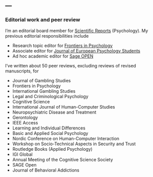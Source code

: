 ---
---

<link rel="stylesheet" href="styles.css" type="text/css">


### Editorial work and peer review

I'm an editorial board member for <a href="https://www.nature.com/srep/" target="_blank">Scientific Reports</a href> (Psychology). My previous editorial responsibilities include

- Research topic editor for <a href="https://www.frontiersin.org/research-topics/9288/high-performance-cognition-information-processing-in-complex-skills-expert-performance-and-flow" target="_blank">Frontiers in Psychology</a href>
- Associate editor for <a href="https://jeps.efpsa.org/" target="_blank">Journal of European Psychology Students</a href>
- Ad hoc academic editor for <a href="https://journals.sagepub.com/home/sgo" target="_blank">Sage OPEN</a href>


I've written about 50 peer reviews, excluding reviews of revised manuscripts, for

- Journal of Gambling Studies
- Frontiers in Psychology
- International Gambling Studies
- Legal and Criminological Psychology
- Cognitive Science
- International Journal of Human-Computer Studies
- Neuropsychiatric Disease and Treatment
- Gerontology
- IEEE Access
- Learning and Individual Differences
- Basic and Applied Social Psychology
- Nordic Conference on Human-Computer Interaction
- Workshop on Socio-Technical Aspects in Security and Trust
- Routledge Books (Applied Psychology)
- IGI Global
- Annual Meeting of the Cognitive Science Society
- SAGE Open
- Journal of Behavioral Addictions